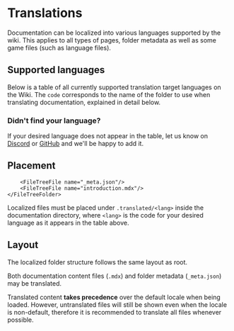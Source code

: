 
# Translations

Documentation can be localized into various languages supported by the wiki. This applies to all types of pages,
folder metadata as well as some game files (such as language files).

## Supported languages

Below is a table of all currently supported translation target languages on the Wiki. The `code` corresponds to the
name of the folder to use when translating documentation, explained in detail below.

<SystemLocalesTable />

### Didn't find your language?

If your desired language does not appear in the table, let us know on [Discord](https://discord.sinytra.org)
or [GitHub](https://github.com/Sinytra/Wiki) and we'll be happy to add it.

## Placement

<FileTree>
    <FileTreeFolder name="<root>" defaultOpen>
        <FileTreeFolder name=".translated" defaultOpen>
            <FileTreeFolder name="de_de" defaultOpen>
                <FileTreeFile name="_meta.json"/>
                <FileTreeFile name="introduction.mdx"/>
            </FileTreeFolder>
        </FileTreeFolder>

        <FileTreeFile name="_meta.json"/>
        <FileTreeFile name="introduction.mdx"/>
    </FileTreeFolder>
</FileTree>

Localized files must be placed under `.translated/<lang>` inside the documentation directory, where
`<lang>` is the code for your desired language as it appears in the table above.

## Layout

The localized folder structure follows the same layout as root.

Both documentation content files (`.mdx`) and folder metadata (`_meta.json`) may be translated.

Translated content **takes precedence** over the default locale when being loaded. However, untranslated files will
still be shown even when the locale is non-default, therefore it is recommended to translate all files whenever possible.